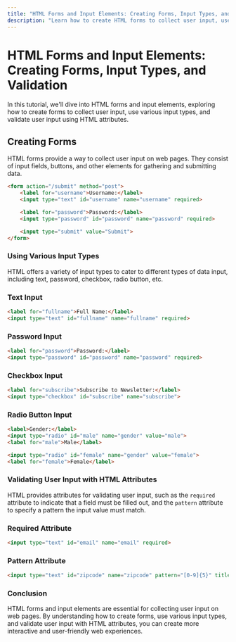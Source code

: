 ```yaml
---
title: "HTML Forms and Input Elements: Creating Forms, Input Types, and Validation"
description: "Learn how to create HTML forms to collect user input, use various input types such as text, password, checkbox, radio button, etc., and validate user input with HTML attributes."
---
```


# HTML Forms and Input Elements: Creating Forms, Input Types, and Validation

In this tutorial, we'll dive into HTML forms and input elements, exploring how to create forms to collect user input, use various input types, and validate user input using HTML attributes.

## Creating Forms

HTML forms provide a way to collect user input on web pages. They consist of input fields, buttons, and other elements for gathering and submitting data.

```html
<form action="/submit" method="post">
    <label for="username">Username:</label>
    <input type="text" id="username" name="username" required>

    <label for="password">Password:</label>
    <input type="password" id="password" name="password" required>

    <input type="submit" value="Submit">
</form>
```
### Using Various Input Types
HTML offers a variety of input types to cater to different types of data input, including text, password, checkbox, radio button, etc.

### Text Input
```html
<label for="fullname">Full Name:</label>
<input type="text" id="fullname" name="fullname" required>
```
### Password Input
```html
<label for="password">Password:</label>
<input type="password" id="password" name="password" required>
```
### Checkbox Input
```html
<label for="subscribe">Subscribe to Newsletter:</label>
<input type="checkbox" id="subscribe" name="subscribe">
```
### Radio Button Input
```html
<label>Gender:</label>
<input type="radio" id="male" name="gender" value="male">
<label for="male">Male</label>

<input type="radio" id="female" name="gender" value="female">
<label for="female">Female</label>
```
### Validating User Input with HTML Attributes
HTML provides attributes for validating user input, such as the `required` attribute to indicate that a field must be filled out, and the `pattern` attribute to specify a pattern the input value must match.

### Required Attribute
```html
<input type="text" id="email" name="email" required>
```
### Pattern Attribute
```html
<input type="text" id="zipcode" name="zipcode" pattern="[0-9]{5}" title="Five digit zip code">
```
### Conclusion
HTML forms and input elements are essential for collecting user input on web pages. By understanding how to create forms, use various input types, and validate user input with HTML attributes, you can create more interactive and user-friendly web experiences.
